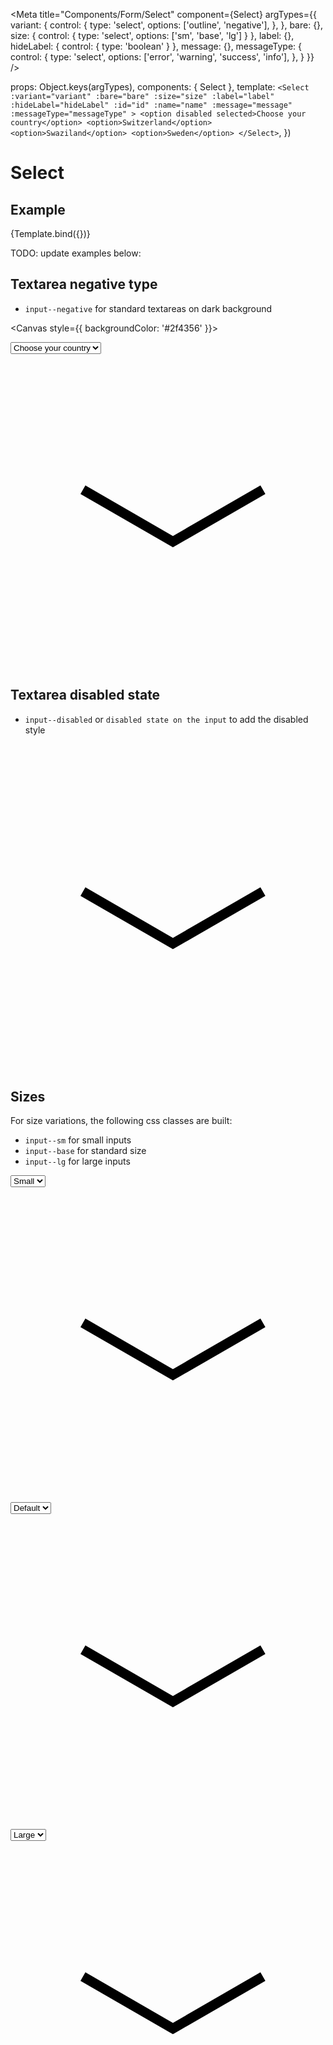 
<Meta
  title="Components/Form/Select"
  component={Select}
  argTypes={{
    variant: {
      control: {
        type: 'select',
        options: ['outline', 'negative'],
      },
    },
    bare: {},
    size: { control: { type: 'select', options: ['sm', 'base', 'lg'] } },
    label: {},
    hideLabel:   { control: { type: 'boolean' } },
    message: {},
    messageType: {
      control: {
        type: 'select',
        options: ['error', 'warning', 'success', 'info'],
      },
    }
  }}
/>

  props: Object.keys(argTypes),
  components: { Select },
  template: `
    <Select
      :variant="variant"
      :bare="bare"
      :size="size"
      :label="label"
      :hideLabel="hideLabel"
      :id="id"
      :name="name"
      :message="message"
      :messageType="messageType"
    >
      <option disabled selected>Choose your country</option>
      <option>Switzerland</option>
      <option>Swaziland</option>
      <option>Sweden</option>
    </Select>
  `,
})

# Select

## Example

<Canvas>
  <Story
    name="Example"
    args={{
      variant: 'outline',
      bare: false,
      size: 'base',
      label: 'Label',
      hideLabel: false,
      name: 'select-name',
      id:'select-id'
    }}
  >
    {Template.bind({})}
  </Story>
</Canvas>

<ArgsTable story="Example" />

TODO: update examples below:

## Textarea negative type

- `input--negative` for standard textareas on dark background

<Canvas style={{ backgroundColor: '#2f4356' }}>
  <div class="select">
    <select
      id="select-id"
      name="select-name"
      class="input--outline input--base input--negative"
    >
      <option>Choose your country</option>
      <option>Switzerland</option>
      <option>Swaziland</option>
      <option>Sweden</option>
    </select>
    <div class="select__icon">
      <svg role="presentation" aria-hidden="true" viewBox="0 0 24 24">
        <path
          d="m5.706 10.015 6.669 3.85 6.669-3.85.375.649-7.044 4.067-7.044-4.067z"
        ></path>
      </svg>
    </div>
  </div>
</Canvas>

## Textarea disabled state

- `input--disabled` or `disabled state on the input` to add the disabled style

<Canvas>
  <div class="select">
    <select
      id="select-id"
      name="select-name"
      class="input--outline input--base"
      disabled
    >
      <option>Choose your country</option>
      <option>Switzerland</option>
      <option>Swaziland</option>
      <option>Sweden</option>
    </select>
    <div class="select__icon">
      <svg role="presentation" aria-hidden="true" viewBox="0 0 24 24">
        <path
          d="m5.706 10.015 6.669 3.85 6.669-3.85.375.649-7.044 4.067-7.044-4.067z"
        ></path>
      </svg>
    </div>
  </div>
</Canvas>

## Sizes

For size variations, the following css classes are built:

- `input--sm` for small inputs
- `input--base` for standard size
- `input--lg` for large inputs

<Canvas>
  <div class="select">
    <select
      id="select-0"
      name="select-name"
      class="input--outline input--sm"
    >
      <option>Small</option>
    </select>
    <div class="select__icon">
      <svg role="presentation" aria-hidden="true" viewBox="0 0 24 24">
        <path
          d="m5.706 10.015 6.669 3.85 6.669-3.85.375.649-7.044 4.067-7.044-4.067z"
        ></path>
      </svg>
    </div>
  </div>
</Canvas>

<Canvas>
  <div class="select">
    <select
      id="select-0"
      name="select-name"
      class="input--outline input--base"
    >
      <option>Default</option>
    </select>
    <div class="select__icon">
      <svg role="presentation" aria-hidden="true" viewBox="0 0 24 24">
        <path
          d="m5.706 10.015 6.669 3.85 6.669-3.85.375.649-7.044 4.067-7.044-4.067z"
        ></path>
      </svg>
    </div>
  </div>
</Canvas>

<Canvas>
  <div class="select">
    <select
      id="select-0"
      name="select-name"
      class="input--outline input--lg"
    >
      <option>Large</option>
    </select>
    <div class="select__icon">
      <svg role="presentation" aria-hidden="true" viewBox="0 0 24 24">
        <path
          d="m5.706 10.015 6.669 3.85 6.669-3.85.375.649-7.044 4.067-7.044-4.067z"
        ></path>
      </svg>
    </div>
  </div>
</Canvas>

